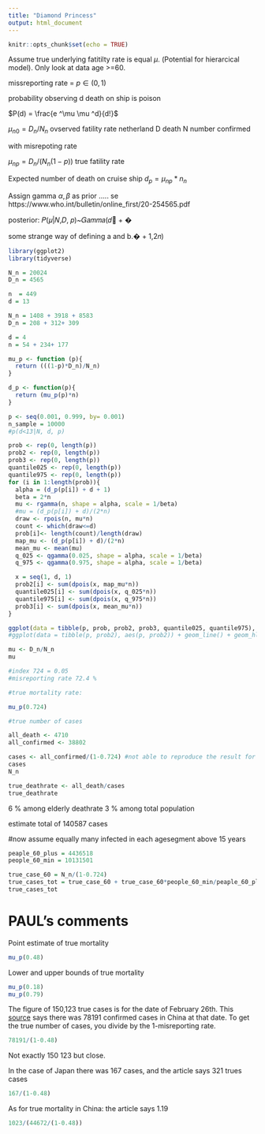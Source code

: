 ```yaml
---
title: "Diamond Princess"
output: html_document
---
```


```r
knitr::opts_chunk$set(echo = TRUE)
```

Assume true underlying fatitilty rate is equal $\mu$. (Potential for hierarcical model).
Only look at data age >=60.

missreporting rate = $p \in (0,1)$

probability observing d death on ship is poison 

$P(d) = \frac{e ^\mu \mu ^d}{d!}$

$\mu_{n0} = D_n/N_n$ ovserved fatility rate netherland D death N number confirmed

with misrepoting rate 

$\mu_{np} = D_n/(N_n(1-p))$ true fatility rate

Expected number of death on cruise ship $d_p = \mu_{np}*n_n$


Assign gamma $\alpha, \beta$ as prior .....
se https://www.who.int/bulletin/online_first/20-254565.pdf


posterior:
𝑃(𝜇|𝑁,𝐷, 𝑝)~𝐺𝑎𝑚𝑚𝑎(𝑑௣ + �

some strange way of defining a and b.� + 1,2𝑛)

```r
library(ggplot2)
library(tidyverse)
```


```r
N_n = 20024
D_n = 4565

n  = 449
d = 13
```

```r
N_n = 1408 + 3918 + 8583
D_n = 208 + 312+ 309

d = 4
n = 54 + 234+ 177

```

```r

mu_p <- function (p){
  return (((1-p)*D_n)/N_n)
}

d_p <- function(p){
  return (mu_p(p)*n)
}

```
```r
p <- seq(0.001, 0.999, by= 0.001)
n_sample = 10000
#p(d<13|N, d, p)

prob <- rep(0, length(p))
prob2 <- rep(0, length(p))
prob3 <- rep(0, length(p))
quantile025 <- rep(0, length(p))
quantile975 <- rep(0, length(p))
for (i in 1:length(prob)){
  alpha = (d_p(p[i]) + d + 1)
  beta = 2*n
  mu <- rgamma(n, shape = alpha, scale = 1/beta)
  #mu = (d_p(p[i]) + d)/(2*n)
  draw <- rpois(n, mu*n)
  count <- which(draw<=d)
  prob[i]<- length(count)/length(draw)
  map_mu <- (d_p(p[i]) + d)/(2*n)
  mean_mu <- mean(mu)
  q_025 <- qgamma(0.025, shape = alpha, scale = 1/beta)
  q_975 <- qgamma(0.975, shape = alpha, scale = 1/beta)

  x = seq(1, d, 1)
  prob2[i] <- sum(dpois(x, map_mu*n))
  quantile025[i] <- sum(dpois(x, q_025*n))
  quantile975[i] <- sum(dpois(x, q_975*n))
  prob3[i] <- sum(dpois(x, mean_mu*n))
}

ggplot(data = tibble(p, prob, prob2, prob3, quantile025, quantile975), aes(p, prob)) + geom_point() + geom_line(aes(p, prob2), col = "blue") + geom_line(aes(p, quantile025), col = "red") + geom_line(aes(p, quantile975), col = "red")+ geom_line(aes(p, prob3), col = "green")+geom_hline(yintercept = 0.05)
#ggplot(data = tibble(p, prob2), aes(p, prob2)) + geom_line() + geom_hline(yintercept = 0.05)
```

```r
mu <- D_n/N_n
mu
```

```r
#index 724 = 0.05
#misreporting rate 72.4 % 

#true mortality rate: 

mu_p(0.724)

#true number of cases

all_death <- 4710
all_confirmed <- 38802

cases <- all_confirmed/(1-0.724) #not able to reproduce the result for china, I get 85000 report says 15000
cases
N_n

true_deathrate <- all_death/cases
true_deathrate
```
6 % among elderly deathrate
3 % among total population

estimate total of 140587 cases


#now assume equally many infected in each agesegment above 15 years
```r
peaple_60_plus = 4436518
people_60_min = 10131501

true_case_60 = N_n/(1-0.724)
true_cases_tot = true_case_60 + true_case_60*people_60_min/peaple_60_plus
true_cases_tot
```

# PAUL's comments

Point estimate of true mortality

```r
mu_p(0.48)
```

Lower and upper bounds of true mortality
```r
mu_p(0.18)
mu_p(0.79)
```

The figure of 150,123 true cases is for the date of February 26th. 
This [source](https://www.who.int/docs/default-source/coronaviruse/situation-reports/20200226-sitrep-37-covid-19.pdf) says there was 78191 confirmed cases in China at that date. To get the true number of cases, you divide by the 1-misreporting rate. 
```r
78191/(1-0.48)
```
Not exactly 150 123 but close. 

In the case of Japan there was 167 cases, and the article says 321 trues cases
```r
167/(1-0.48)
```

As for true mortality in China: the article says 1.19

```r
1023/(44672/(1-0.48))
```


